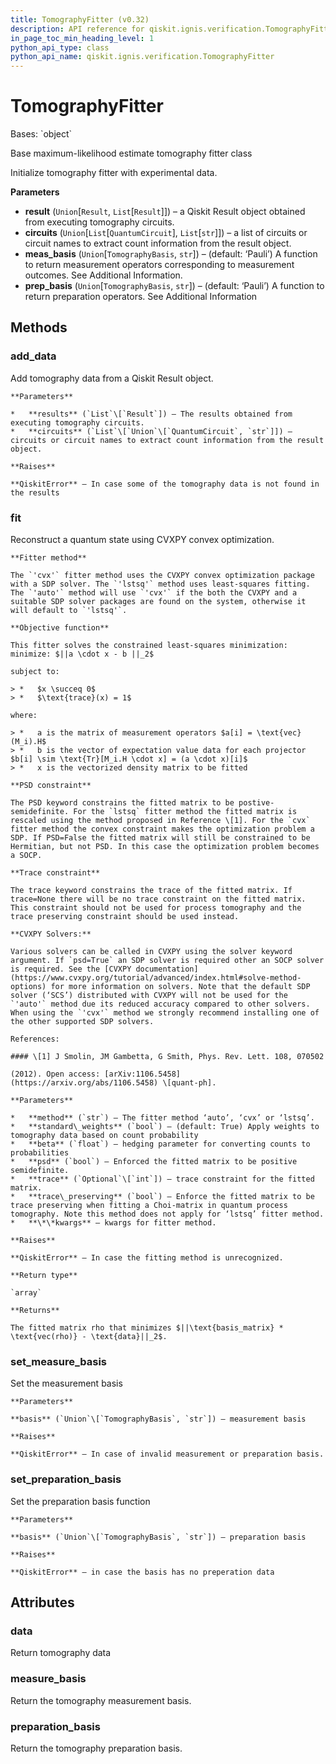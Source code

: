 ```yaml
---
title: TomographyFitter (v0.32)
description: API reference for qiskit.ignis.verification.TomographyFitter in qiskit v0.32
in_page_toc_min_heading_level: 1
python_api_type: class
python_api_name: qiskit.ignis.verification.TomographyFitter
---
```


# TomographyFitter

<Class id="qiskit.ignis.verification.TomographyFitter" isDedicatedPage={true} github="https://github.com/qiskit-community/qiskit-ignis/tree/stable/0.6/qiskit/ignis/verification/tomography/fitters/base_fitter.py" signature="TomographyFitter(result, circuits, meas_basis='Pauli', prep_basis='Pauli')" modifiers="class">
  Bases: `object`

  Base maximum-likelihood estimate tomography fitter class

  Initialize tomography fitter with experimental data.

  **Parameters**

  *   **result** (`Union`\[`Result`, `List`\[`Result`]]) – a Qiskit Result object obtained from executing tomography circuits.
  *   **circuits** (`Union`\[`List`\[`QuantumCircuit`], `List`\[`str`]]) – a list of circuits or circuit names to extract count information from the result object.
  *   **meas\_basis** (`Union`\[`TomographyBasis`, `str`]) – (default: ‘Pauli’) A function to return measurement operators corresponding to measurement outcomes. See Additional Information.
  *   **prep\_basis** (`Union`\[`TomographyBasis`, `str`]) – (default: ‘Pauli’) A function to return preparation operators. See Additional Information

  ## Methods

  <span id="qiskit-ignis-verification-tomographyfitter-add-data" />

  ### add\_data

  <Function id="qiskit.ignis.verification.TomographyFitter.add_data" signature="TomographyFitter.add_data(results, circuits)">
    Add tomography data from a Qiskit Result object.

    **Parameters**

    *   **results** (`List`\[`Result`]) – The results obtained from executing tomography circuits.
    *   **circuits** (`List`\[`Union`\[`QuantumCircuit`, `str`]]) – circuits or circuit names to extract count information from the result object.

    **Raises**

    **QiskitError** – In case some of the tomography data is not found in the results
  </Function>

  <span id="qiskit-ignis-verification-tomographyfitter-fit" />

  ### fit

  <Function id="qiskit.ignis.verification.TomographyFitter.fit" signature="TomographyFitter.fit(method='auto', standard_weights=True, beta=0.5, psd=True, trace=None, trace_preserving=False, **kwargs)">
    Reconstruct a quantum state using CVXPY convex optimization.

    **Fitter method**

    The `'cvx'` fitter method uses the CVXPY convex optimization package with a SDP solver. The `'lstsq'` method uses least-squares fitting. The `'auto'` method will use `'cvx'` if the both the CVXPY and a suitable SDP solver packages are found on the system, otherwise it will default to `'lstsq'`.

    **Objective function**

    This fitter solves the constrained least-squares minimization: minimize: $||a \cdot x - b ||_2$

    subject to:

    > *   $x \succeq 0$
    > *   $\text{trace}(x) = 1$

    where:

    > *   a is the matrix of measurement operators $a[i] = \text{vec}(M_i).H$
    > *   b is the vector of expectation value data for each projector $b[i] \sim \text{Tr}[M_i.H \cdot x] = (a \cdot x)[i]$
    > *   x is the vectorized density matrix to be fitted

    **PSD constraint**

    The PSD keyword constrains the fitted matrix to be postive-semidefinite. For the `lstsq` fitter method the fitted matrix is rescaled using the method proposed in Reference \[1]. For the `cvx` fitter method the convex constraint makes the optimization problem a SDP. If PSD=False the fitted matrix will still be constrained to be Hermitian, but not PSD. In this case the optimization problem becomes a SOCP.

    **Trace constraint**

    The trace keyword constrains the trace of the fitted matrix. If trace=None there will be no trace constraint on the fitted matrix. This constraint should not be used for process tomography and the trace preserving constraint should be used instead.

    **CVXPY Solvers:**

    Various solvers can be called in CVXPY using the solver keyword argument. If `psd=True` an SDP solver is required other an SOCP solver is required. See the [CVXPY documentation](https://www.cvxpy.org/tutorial/advanced/index.html#solve-method-options) for more information on solvers. Note that the default SDP solver (‘SCS’) distributed with CVXPY will not be used for the `'auto'` method due its reduced accuracy compared to other solvers. When using the `'cvx'` method we strongly recommend installing one of the other supported SDP solvers.

    References:

    #### \[1] J Smolin, JM Gambetta, G Smith, Phys. Rev. Lett. 108, 070502

    (2012). Open access: [arXiv:1106.5458](https://arxiv.org/abs/1106.5458) \[quant-ph].

    **Parameters**

    *   **method** (`str`) – The fitter method ‘auto’, ‘cvx’ or ‘lstsq’.
    *   **standard\_weights** (`bool`) – (default: True) Apply weights to tomography data based on count probability
    *   **beta** (`float`) – hedging parameter for converting counts to probabilities
    *   **psd** (`bool`) – Enforced the fitted matrix to be positive semidefinite.
    *   **trace** (`Optional`\[`int`]) – trace constraint for the fitted matrix.
    *   **trace\_preserving** (`bool`) – Enforce the fitted matrix to be trace preserving when fitting a Choi-matrix in quantum process tomography. Note this method does not apply for ‘lstsq’ fitter method.
    *   **\*\*kwargs** – kwargs for fitter method.

    **Raises**

    **QiskitError** – In case the fitting method is unrecognized.

    **Return type**

    `array`

    **Returns**

    The fitted matrix rho that minimizes $||\text{basis_matrix} * \text{vec(rho)} - \text{data}||_2$.
  </Function>

  <span id="qiskit-ignis-verification-tomographyfitter-set-measure-basis" />

  ### set\_measure\_basis

  <Function id="qiskit.ignis.verification.TomographyFitter.set_measure_basis" signature="TomographyFitter.set_measure_basis(basis)">
    Set the measurement basis

    **Parameters**

    **basis** (`Union`\[`TomographyBasis`, `str`]) – measurement basis

    **Raises**

    **QiskitError** – In case of invalid measurement or preparation basis.
  </Function>

  <span id="qiskit-ignis-verification-tomographyfitter-set-preparation-basis" />

  ### set\_preparation\_basis

  <Function id="qiskit.ignis.verification.TomographyFitter.set_preparation_basis" signature="TomographyFitter.set_preparation_basis(basis)">
    Set the preparation basis function

    **Parameters**

    **basis** (`Union`\[`TomographyBasis`, `str`]) – preparation basis

    **Raises**

    **QiskitError** – in case the basis has no preperation data
  </Function>

  ## Attributes

  ### data

  <Attribute id="qiskit.ignis.verification.TomographyFitter.data">
    Return tomography data
  </Attribute>

  ### measure\_basis

  <Attribute id="qiskit.ignis.verification.TomographyFitter.measure_basis">
    Return the tomography measurement basis.
  </Attribute>

  ### preparation\_basis

  <Attribute id="qiskit.ignis.verification.TomographyFitter.preparation_basis">
    Return the tomography preparation basis.
  </Attribute>
</Class>

